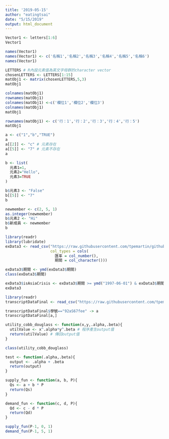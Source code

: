 ```yaml
---
title: '2019-05-15'
author: "eatingtsai"
date: "5/15/2019"
output: html_document
---
```

```r
Vector1 <- letters[1:6]
Vector1
```
```r

names(Vector1)
names(Vector1) <- c('名稱1','名稱2','名稱3','名稱4','名稱5','名稱6')
names(Vector1)
```


```r
LETTERS # R內設元素值為英文字母群的character vector
chosenLETTERS <- LETTERS[1:15]
matObj1 <- matrix(chosenLETTERS,5,3)
matObj1

colnames(matObj1) 
rownames(matObj1)
colnames(matObj1) <-c('欄位1','欄位2','欄位3')
colnames(matObj1)
matObj1

rownames(matObj1) <- c('行：1','行：2','行：3','行：4','行：5')
matObj1
```

```r
a <- c("1","b","TRUE")
a
a[[2]] <- "c" # 元素存在
a[[5]] <- "7" # 元素不存在
a
```

```r
b <- list(
  元素1=1,
  元素2="Hello",
  元素3=TRUE
)

b$元素3 <- "False"
b[[5]] <- "7"
b
```

```r
newmember <- c(2, 5, 1)
as.integer(newmember)
b$元素2 <- "Hi"
b$新成員 <- newmember
b
```


```r
library(readr)
library(lubridate)
exData3 <- read_csv("https://raw.githubusercontent.com/tpemartin/github-data/master/exData3.csv",
                    col_types = cols(
                      匯率 = col_number(),
                      期間 = col_character()))
```
```r
exData3$期間 <- ymd(exData3$期間)
class(exData3$期間)
```

```r
exData3$isAsiaCrisis <- exData3$期間 >= ymd("1997-06-01") & exData3$期間 <= ymd("1998-12-01")
exData3
```

```r
library(readr)
transcriptDataFinal <- read_csv("https://raw.githubusercontent.com/tpemartin/github-data/master/transcriptDataFinal.csv")

transcriptDataFinal$學號=="92aS67fee" -> a
transcriptDataFinal[a,]
```

```r
utility_cobb_douglass <- function(x,y,.alpha,.beta){
  utilValue <- x^.alpha*y^.beta # 程序產生output值
  return(utilValue) # 傳回output值
}
```

```r
class(utility_cobb_douglass)
```

```r
test <- function(.alpha,.beta){
  output <- .alpha + .beta
  return(output)
}
```

```r
supply_fun <- function(a, b, P){
  Qs <- a + b * P
  return(Qs)
}
```

```r
demand_fun <- function(c, d, P){
  Qd <- c - d * P
  return(Qd)
}
```

```r
supply_fun(P-1, 0, 1)
demand_fun(P-1, 5, 1)
```

